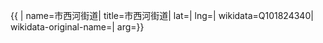{{ {{{1|PRC admin/showdata}}}|
name=市西河街道|
title=市西河街道|
lat=|
lng=|
wikidata=Q101824340|
wikidata-original-name=|
arg={{{arg|}}}}}